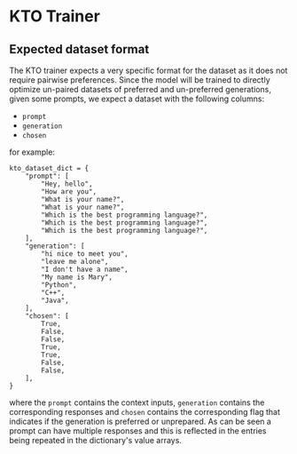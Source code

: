 # KTO Trainer


## Expected dataset format

The KTO trainer expects a very specific format for the dataset as it does not require pairwise preferences. Since the model will be trained to directly optimize un-paired datasets of preferred and un-preferred generations, given some prompts, we expect a dataset with the following columns:

- `prompt`
- `generation`
- `chosen`

for example:

```
kto_dataset_dict = {
    "prompt": [
        "Hey, hello",
        "How are you",
        "What is your name?",
        "What is your name?",
        "Which is the best programming language?",
        "Which is the best programming language?",
        "Which is the best programming language?",
    ],
    "generation": [
        "hi nice to meet you",
        "leave me alone",
        "I don't have a name",
        "My name is Mary",
        "Python",
        "C++",
        "Java",
    ],
    "chosen": [
        True,
        False,
        False,
        True,
        True,
        False,
        False,
    ],
}
```

where the `prompt` contains the context inputs, `generation` contains the corresponding  responses and `chosen` contains the corresponding flag that indicates if the generation is preferred or unprepared. As can be seen a prompt can have multiple responses and this is reflected in the entries being repeated in the dictionary's value arrays.
